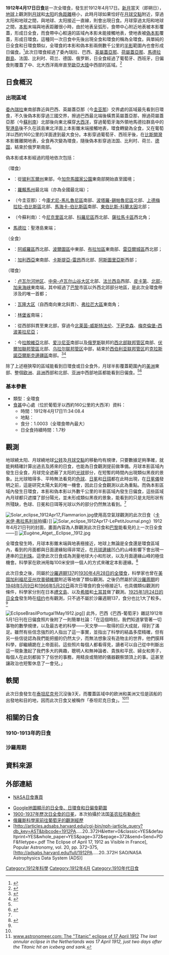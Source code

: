 {{noteTA
|1=zh-hans:玻利瓦尔; zh-hk:玻利瓦爾; zh-tw:玻利瓦
|2=zh-cn:泰坦尼克; zh-tw:鐵達尼; zh-sg:铁达尼
|3=zh-cn:圭亚那; zh-tw:蓋亞那; zh-hk:圭亞那
|4=zh-cn:贝利珠; zh-tw:倍里珠; zh-hk:倍里珠; zh-sg:贝利珠
}}
{{Infobox Solar eclipse
| Year        = 1912
| Month       = 4
| Day         = 17
| Type        = 全環食
| Image       = SE1912Apr17H.png
| Image size  = 200px
| Image intro = 1912年4月17日全環食路徑圖
  <!--   日食資料   -->
| Gamma       = 0.5280
| Mag         = 1.0003
| Saros       = 137
| Saros total = 70
| Saros seq   = 30
  <!--     食甚     -->
| Duration    = 1.7秒
| Location    = 葡萄牙以西約160公里的[[大西洋|大西洋]]
| Coords      = {{coord|38|21.5|N|11|14.9|W}}
| Width       = 1.3公里
  <!--   開始時間   -->
| Partial     = 
| Start type  = 
| Centre      = 
| Greatest    = 11:34:08.4
  <!--     倒數     -->
| hour        = 11
| minute      = 34
| second      = 08
| Duration_s  = 
}}
'''1912年4月17日日食'''是一次全環食，發生於1912年4月17日。[[新月|新月]]當天（即朔日），[[地球|地球]]上觀測到[[月球|月球]]和[[太阳|太阳]]的[[角距離|角距離]]極小，此時月球如果恰好在[[月球交點|月球交點]]附近，穿過太阳和地球之間，與地球、太阳接近一直線，則會出現日食。月球穿過太阳和地球之間，[[本影|本影]]末端與地表距離很小時，由於地表呈弧形，食帶中心附近地表被本影覆蓋，形成日全食，而食帶中心較遠的區域內本影未能接觸地表，使地表被[[偽本影|偽本影]]覆蓋，形成日環食。這種同一次日食中先後出現全食和環食的稱為全環食。與單純的日全食和日環食類似，全環食的本影和偽本影兩側數千公里的[[半影|半影]]範圍內也會形成日偏食。<ref name="astron">{{cite web|author=樊忠玉|title=日（月）食|url=http://www.astron.ac.cn/bencandy-51-1630-1.htm|publisher=中国天文科普网|accessdate=2015-07-16|archive-date=2014-09-17|archive-url=https://web.archive.org/web/20140917080048/http://www.astron.ac.cn/bencandy-51-1630-1.htm|dead-url=no}}</ref>此次日環食經過了委內瑞拉、巴西、[[英屬蓋亞那|英屬蓋亞那]]、[[荷屬蓋亞那|荷屬蓋亞那]]、[[馬德拉群島|馬德拉群島]]、法国、比利时、荷兰、德国、俄罗斯，日全食經過了葡萄牙、西班牙，日偏食則覆蓋了中、北大西洋兩岸直至[[歐亞大陸|歐亞大陸]]中西部的區域。<ref name="NASAGIF">{{cite web|author=Fred Espenak|title=Hybrid Solar Eclipse of 1912 Apr 17|url=http://eclipse.gsfc.nasa.gov/SEplot/SEplot1901/SE1912Apr17H.GIF|publisher=NASA Eclipse Web Site|accessdate=2015-07-16|archive-date=2020-10-20|archive-url=https://web.archive.org/web/20201020221824/https://eclipse.gsfc.nasa.gov/SEplot/SEplot1901/SE1912Apr17H.GIF|dead-url=no}}{{en}}</ref>

==日食概況==
===出現區域===
[[委內瑞拉|委內瑞拉]]東南部靠近與巴西、英屬蓋亞那（今[[圭亚那|圭亚那]]）交界處的區域最先看到日環食，不久後偽本影穿過三國交界，擦過巴西最北端後橫貫英屬蓋亞那，擦過荷屬蓋亞那（今[[蘇利南|蘇利南]]）北部後向東北橫穿[[大西洋|大西洋]]，穿過葡萄牙海外領地馬德拉群島中的[[聖港島|聖港島]]後不久在該島東北洋面上本影錐末端接觸地表，環食轉變為全食，又在葡萄洋以西約160公里的洋面達到最大食分。本影穿過葡萄牙、西班牙後，在[[比斯開灣|比斯開灣]]本影錐離開地表，全食再次變為環食，隨後偽本影穿過法国、比利时、荷兰、[[德国|德国]]，結束於俄罗斯南部。

偽本影或本影經過的陸地依次包括：

（環食）
*{{flag|VEN|1905}}：從[[玻利瓦爾州|玻利瓦爾州]]東部，今[[加奈馬國家公園|加奈馬國家公園]]東南部開始直至國境；
*{{flag|BRA|1889}}：[[羅賴馬州|羅賴馬州]]最北端（亦為全國最北端）；
*{{flag|British Guiana}}（今圭亚那）：今[[庫尤尼-馬扎魯尼區|庫尤尼-馬扎魯尼區]]南部、[[波塔羅-錫帕魯尼區|波塔羅-錫帕魯尼區]]北部、[[上德梅拉拉-伯比斯區|上德梅拉拉-伯比斯區]]北部、[[馬海卡-伯比斯區|馬海卡-伯比斯區]]南部、[[東伯比斯-科蘭太因|東伯比斯-科蘭太因]]北部；
*{{flag|Dutch Guiana}}（今蘇利南）：今[[尼克里區|尼克里區]]北部、[[科羅尼區|科羅尼區]]西北部、[[薩拉馬卡區|薩拉馬卡區]]西北角；
*{{flagicon|PRT}} [[馬德拉|馬德拉]]：聖港島東端；

（全食）
*{{PRT}}：[[阿威羅區|阿威羅區]]西北部、[[波爾圖區|波爾圖區]]中東部、[[布拉加區|布拉加區]]東南部、[[雷亞爾城區|雷亞爾城區]]西北部；
*{{flag|ESP|1785}}：[[加利西亞_(西班牙)|加利西亞]]東南部、[[卡斯提亞-雷昂|卡斯提亞-雷昂]]西北部、[[阿斯圖里亞斯|阿斯圖里亞斯]]西部；

（環食）
*{{FRA}}：[[卢瓦尔河地区|卢瓦尔河地区]]、[[中央-卢瓦尔山谷大区|中央-卢瓦尔山谷大区]]北部、[[法兰西岛|法兰西岛]]西部、[[皮卡第|皮卡第]]、[[北部-加来海峡|北部-加来海峡]]東南端，其中經過了[[巴黎|巴黎]]市區以外西北郊部分地區，是此次全環食帶涉及的唯一首都；
*{{BEL}}：[[瓦隆大区|瓦隆大区]]（自西南向東北斜貫）、[[弗拉芒大區|弗拉芒大區]]東南角；
*{{NED}}：[[林堡省_(荷兰)|林堡省]]南端；
*{{flag|German Empire}}：從西部斜貫至東北部，穿過今[[北莱茵-威斯特法伦|北莱茵-威斯特法伦]]、[[下萨克森|下萨克森]]、[[梅克倫堡-西波美拉尼亞|梅克倫堡-西波美拉尼亞]]；
*{{flag|Russian Empire}}：今[[拉脫維亞|拉脫維亞]]北部、[[爱沙尼亚|爱沙尼亚]]南部以及[[俄罗斯|俄罗斯]]联邦的[[西北部联邦管区|西北部联邦管区]]南部、[[伏爾加聯邦管區|伏爾加聯邦管區]]北部、[[乌拉尔联邦管区|乌拉尔联邦管区]]中部，結束於[[西伯利亚联邦管区|西伯利亚联邦管区]]的[[克拉斯諾亞爾斯克邊疆區|克拉斯諾亞爾斯克邊疆區]]南部。<ref>{{cite web|author=Fred Espenak|title=Hybrid Solar Eclipse of 1912 Apr 17 - Google Maps and Solar Eclipse Paths|url=http://eclipse.gsfc.nasa.gov/SEgoogle/SEgoogle1901/SE1912Apr17Hgoogle.html|publisher=NASA Eclipse Web Site|accessdate=2015-07-16|archive-date=2020-10-20|archive-url=https://web.archive.org/web/20201020051204/https://eclipse.gsfc.nasa.gov/SEgoogle/SEgoogle1901/SE1912Apr17Hgoogle.html|dead-url=no}}{{en}}</ref><ref>{{cite web|author=Xavier M. Jubier|title=Europe - Eclipse Hybride de Soleil du 17 avril 1912 - Cartographie Interactive Google (Europe - 1912 April 17 Hybrid Solar Eclipse - Interactive Google Map)|url=http://xjubier.free.fr/site_pages/solar_eclipses/HSE_1912_GoogleMapFull.html|accessdate=2016-01-10|archive-date=2019-08-27|archive-url=https://web.archive.org/web/20190827193144/http://xjubier.free.fr/site_pages/solar_eclipses/HSE_1912_GoogleMapFull.html|dead-url=no}}{{fr}}{{en}}</ref>

除了上述極狹窄的區域能看到日環食或日全食外，月球半影覆蓋範圍內的[[美洲|美洲]]東部、整個[[欧洲|欧洲]]、[[非洲|非洲]]西部和北部、[[亚洲|亚洲]]中西部地區都能看到日偏食。<ref name="NASAGIF"/><ref>{{cite web|author=Fred Espenak|title=Catalog of Solar Eclipses (1901 to 2000)|url=http://eclipse.gsfc.nasa.gov/SEcat5/SE1901-2000.html|publisher=NASA Eclipse Web Site|accessdate=2013-04-14|archive-date=2017-12-28|archive-url=https://web.archive.org/web/20171228100215/https://eclipse.gsfc.nasa.gov/SEcat5/SE1901-2000.html|dead-url=no}}{{en}}</ref>

===基本參數===
{{NoteUTC}}
* 類型：全環食
*[[食甚|食甚]]中心處（位於葡萄牙以西約160公里的大西洋）資料：
** 時間：1912年4月17日11:34:08.4
** 地點：{{coord|38|21.5|N|11|14.9|W}}
** 食分：1.0003（全環食帶內最大）
** 日全食持續時間：1.7秒

==觀測==
地球繞太阳、月球繞地球[[公转|公转]]及[[月球交點|月球交點]]的移動均有規律，只要數據足夠準確，就能夠精確計算出過去及將來的日食，也能為日食觀測提前做準備。月球本影區域內發生日全食，月球完全遮蔽了太阳的[[光球|光球]]部分，在短暫的時間內出現類似黑夜的景象。比光球暗得多、平時無法看見的[[色球|色球]]、[[日冕|日冕]]和[[日珥|日珥]]都在此時出現，在[[日冕儀|日冕儀]]發明之前，這是研究太陽大氣的唯一機會，因此日全食觀測以此為重點。而偽本影區域內發生日環食，本影和偽本影以外數千公里的半影區域內發生日偏食，這些區域內月球都只遮擋了部分陽光，並未形成類似黑夜的景象，能看到的只是太阳形狀有所殘缺，色球、日冕和日珥等光球以外的部分仍然無法看到。<ref name="astron"/>

[[File:Solar_eclipse_1912Apr17_Flammarion.jpg|left]]使用高空氣球觀測的此次日食（[[卡米伊·弗拉馬利翁|卡米伊·弗拉馬利翁]]拍攝）]]
[[File:Solar_eclipse_1912Apr17-LePetitJournal.png|thumb]]》1912年4月21日刊的封面，畫面內容為人群觀測此次日食和[[巴黎|巴黎]]能看見的上一次日全食——{{link-en|1724年5月22日日食|Solar eclipse of May 22, 1724}}]]
[[File:Eugène_Atget,_Eclipse,_1912.jpg|thumb]]

全環食發生時，月球本影錐末端與地表極接近，地球上無論是全食還是環食區域內，看到的月面都與日面邊緣貼得非常近，在[[月球邊緣|月球邊緣]]凹凸的山峰影響下會出現一連串的[[贝利珠|贝利珠]]。這使此次日食成為測量地球大小和形狀，以及月面邊緣山峰的極佳機會。科學家在欧洲用每100米安排一個人的方式來確定本影邊緣。<ref name="XJubier">{{cite web|author=Xavier M. Jubier|title=Eclipse hybride de Soleil du 17 avril 1912 en Europe (Hybrid Solar Eclipse of 1912 April 17 over Europe)|url=http://xjubier.free.fr/site_pages/solar_eclipses/HSE_19120417_pg01.html|accessdate=2015-06-11|archive-date=2019-01-24|archive-url=https://web.archive.org/web/20190124224205/http://xjubier.free.fr/site_pages/solar_eclipses/HSE_19120417_pg01.html|dead-url=no}}{{fr}}{{en}}</ref>

此次日食之後，同屬於[[日食沙羅週期137|沙羅週期137]]的[[1930年4月28日日食|1930年4月28日的全環食]]，科學家也曾在[[美国|美国]][[加利福尼亚州|加利福尼亚州]][[坎普頓維爾_(加利福尼亞州)|坎普頓維爾]]附近等地做了類似觀測。之後仍然屬於該[[沙羅周期|沙羅周期]]的[[1948年5月9日日食|1948年5月9日]]和[[1966年5月20日日食|1966年5月20日]]兩次日環食的食分極接近1，也具備類似觀測的條件，科學家分別在日本[[禮文島|禮文島]]、以及[[希腊|希腊]]和[[土耳其|土耳其]]做了觀測。[[1925年1月24日日食|1925年1月24日的日全食]]發生時在[[纽约|纽约]]也有觀測，只不過不屬於沙羅週期137，食分也比1大了較多。<ref name="XJubier"/>

[[File:EclipseBrasilPortugal1May1912.jpg|thumb]]]]
此外，巴西《巴西-葡萄牙》雜誌1912年5月1日刊在日偏食照片後附了一則簡單社論：「在這個時刻，我們知道掌管著一切事物的數學規律，以及最古老的科學——天文學——取得的巨大成就，得到了滿足。雖然有些信念強烈的人指出了這一事實，並指出了科學的結晶多麼精確，但有另一些信徒認為我們能把握的仍然太少，而無法想象沒有造物主的世界，他們膜拜科學，卻繼續跪在上帝面前。這些照片每個人都看得見，讀者可以自己從中判斷出這一現象激起了我們多大的興趣，聰明人和無神論者、貴族和平民、婦女和男子，每個人在此刻都拋下了俗世的事務，用精良或簡陋的儀器觀察頭頂上的事。這甚至讓政治也短暫休息了一會兒。」

==軼聞==
此次日食發生在[[泰坦尼克号|泰坦尼克号]]沉沒後3天，而覆蓋區域中的欧洲和美洲又恰是該船的出發地和目的地，因而此次日食又被稱作「泰坦尼克日食」。<ref name="XJubier"/><ref>[http://www.astronomeer.com/eclipses/index.html www.astronomeer.com: The "Titanic" eclipse of 17 April 1912] {{Wayback|url=http://www.astronomeer.com/eclipses/index.html |date=20090107022615 }} ''The last annular eclipse in the Netherlands was 17 April 1912, just two days after the Titanic hit an iceberg and sank.''</ref>

==相關的日食==
===1910-1913年的日食===
{{Solar eclipse set 1910-1913}}

===沙羅周期===
{{Solar Saros series 137}}

== 資料來源 ==
{{reflist}}

== 外部連結 ==
{{Commons cat|Solar eclipse of 1912 April 17}}
{{日食主題}}
* [http://eclipse.gsfc.nasa.gov/solar.html NASA日食專頁]{{Wayback|url=http://eclipse.gsfc.nasa.gov/solar.html |date=20190108200537 }}{{en}}
{{Solar eclipse NASA reference|1901/SE1912Apr17H}}
* [http://xjubier.free.fr/site_pages/solar_eclipses/HSE_1912_GoogleMapFull.html Google地圖顯示的日全食、日環食和日偏食範圍]{{Wayback|url=http://xjubier.free.fr/site_pages/solar_eclipses/HSE_1912_GoogleMapFull.html |date=20190827193144 }}{{fr}}{{en}}
* [http://xjubier.free.fr/site_pages/solar_eclipses/Solar_Corona_Shape_pg02.html 1900-1937年歷次日全食的日冕]{{Wayback|url=http://xjubier.free.fr/site_pages/solar_eclipses/Solar_Corona_Shape_pg02.html |date=20190609150216 }}，本次拍攝於法国[[圣农拉布勒泰什|圣农拉布勒泰什]]{{fr}}{{en}}
* [https://web.archive.org/web/20090809113455/http://eclipse-2008.ru/eclipse/1912.php 俄羅斯科學家前往葡萄牙的觀測經歷]{{ru}}
* [http://articles.adsabs.harvard.edu/cgi-bin/nph-iarticle_query?db_key=AST&bibcode=1912PA.....20..372H&letter=0&classic=YES&defaultprint=YES&whole_paper=YES&page=372&epage=372&send=Send+PDF&filetype=.pdf The Eclipse of April 17, 1912 as Visible in France], Popular Astronomy, vol. 20, pp. 372–375, [http://adsabs.harvard.edu/full/1912PA.....20..372H SAO/NASA Astrophysics Data System (ADS)]{{Wayback|url=http://adsabs.harvard.edu/full/1912PA.....20..372H |date=20200508174044 }}{{en}}

{{Solar eclipses
|nature=全環食
|previous=[[1911年10月22日日食|1911年10月22日日食]]|natureprevious=日環食
|previoussamenature=[[1909年6月17日日食|1909年6月17日日食]]
|next=[[1912年10月10日日食|1912年10月10日日食]]|naturenext=日全食
|nextsamenature=[[1930年4月28日日食|1930年4月28日日食]]
}}
{{日食}}

[[Category:1912年科學|Category:1912年科學]]
[[Category:1912年4月|Category:1912年4月]]
[[Category:1910年代日食|Category:1910年代日食]]